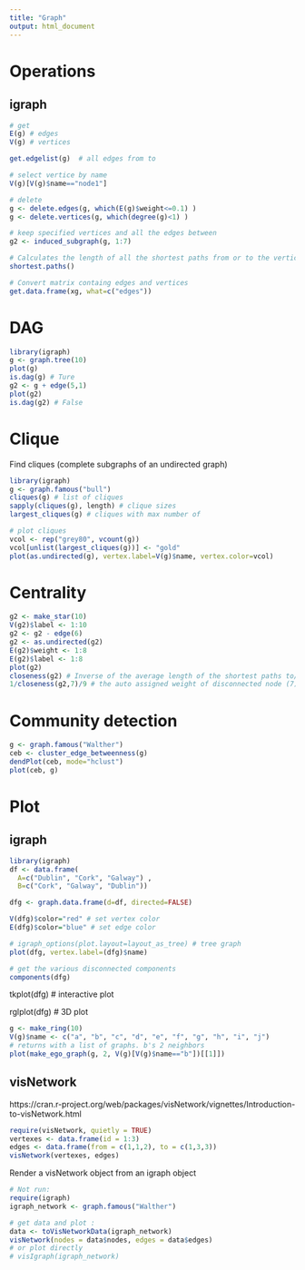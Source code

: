 ---
title: "Graph"
output: html_document
---

# Operations

## igraph 

```r
# get 
E(g) # edges
V(g) # vertices

get.edgelist(g)  # all edges from to

# select vertice by name
V(g)[V(g)$name=="node1"]

# delete 
g <- delete.edges(g, which(E(g)$weight<=0.1) ) 
g <- delete.vertices(g, which(degree(g)<1) )

# keep specified vertices and all the edges between
g2 <- induced_subgraph(g, 1:7)

# Calculates the length of all the shortest paths from or to the vertices
shortest.paths()

# Convert matrix containg edges and vertices
get.data.frame(xg, what=c("edges"))


```

# DAG
```{r, warning=F, message=F}
library(igraph)
g <- graph.tree(10)
plot(g)
is.dag(g) # Ture
g2 <- g + edge(5,1)
plot(g2)
is.dag(g2) # False
```

# Clique
Find cliques (complete subgraphs of an undirected graph)
```{r, warning=F}
library(igraph)
g <- graph.famous("bull")
cliques(g) # list of cliques       
sapply(cliques(g), length) # clique sizes
largest_cliques(g) # cliques with max number of 

# plot cliques
vcol <- rep("grey80", vcount(g))
vcol[unlist(largest_cliques(g))] <- "gold"
plot(as.undirected(g), vertex.label=V(g)$name, vertex.color=vcol)
```

# Centrality 
```r
g2 <- make_star(10)
V(g2)$label <- 1:10
g2 <- g2 - edge(6)
g2 <- as.undirected(g2)
E(g2)$weight <- 1:8 
E(g2)$label <- 1:8
plot(g2)
closeness(g2) # Inverse of the average length of the shortest paths to/from all the other vertices; more weight less closeness
1/closeness(g2,7)/9 # the auto assigned weight of disconnected node (7) to the rest of 9 nodes
```

# Community detection
```{r}
g <- graph.famous("Walther")
ceb <- cluster_edge_betweenness(g) 
dendPlot(ceb, mode="hclust")
plot(ceb, g) 
```


# Plot

## igraph

```{r, warning=F, message=F}
library(igraph)
df <- data.frame(
  A=c("Dublin", "Cork", "Galway") , 
  B=c("Cork", "Galway", "Dublin"))

dfg <- graph.data.frame(d=df, directed=FALSE)

V(dfg)$color="red" # set vertex color
E(dfg)$color="blue" # set edge color

# igraph_options(plot.layout=layout_as_tree) # tree graph
plot(dfg, vertex.label=(dfg)$name)

# get the various disconnected components 
components(dfg)

```

tkplot(dfg)  # interactive plot

rglplot(dfg) # 3D plot


```{r, warning=F, message=F}
g <- make_ring(10)
V(g)$name <- c("a", "b", "c", "d", "e", "f", "g", "h", "i", "j")
# returns with a list of graphs. b's 2 neighbors
plot(make_ego_graph(g, 2, V(g)[V(g)$name=="b"])[[1]])

```


## visNetwork

https://cran.r-project.org/web/packages/visNetwork/vignettes/Introduction-to-visNetwork.html
```{r, warning=F, message=F}
require(visNetwork, quietly = TRUE)
vertexes <- data.frame(id = 1:3)
edges <- data.frame(from = c(1,1,2), to = c(1,3,3))
visNetwork(vertexes, edges)

```

 Render a visNetwork object from an igraph object
```{r, warning=F, message=F}
# Not run: 
require(igraph)
igraph_network <- graph.famous("Walther")

# get data and plot :
data <- toVisNetworkData(igraph_network)
visNetwork(nodes = data$nodes, edges = data$edges)
# or plot directly
# visIgraph(igraph_network)
```
